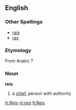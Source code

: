 ==English==
===Other Spellings===
*[[rais]]
*[[ras]]
===Etymology===
From Arabic ?
===Noun===
'''reis'''

#a [[chief]], person with authority

[[fr:Reis]]
[[nl:reis]]
[[fi:Reis]]